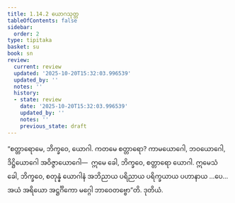 ```yaml
---
title: 1.14.2 ယောဂသုတ္တ
tableOfContents: false
sidebar:
  order: 2
type: tipitaka
basket: su
book: sn
review:
  current: review
  updated: '2025-10-20T15:32:03.996539'
  updated_by: ''
  notes: ''
  history:
  - state: review
    date: '2025-10-20T15:32:03.996539'
    updated_by: ''
    notes: ''
    previous_state: draft
---
```



<DynamicBreadcrumb />


<ReviewStatus review={frontmatter.review} showDetails={true} />

<HypothesisAnnotation frontmatter={frontmatter} />

<Division number="173" book="sn" e="ch" v="18" p="304">

<Paragraph number="337" book="sn">
“စတ္တာရောမေ, ဘိက္ခဝေ, ယောဂါ. ကတမေ စတ္တာရော? ကာမယောဂေါ, ဘဝယောဂေါ, ဒိဋ္ဌိယောဂေါ အဝိဇ္ဇာယောဂေါ—  ဣမေ ခေါ, ဘိက္ခဝေ, စတ္တာရော ယောဂါ. ဣမေသံ ခေါ, ဘိက္ခဝေ, စတုန္နံ ယောဂါနံ အဘိညာယ ပရိညာယ ပရိက္ခယာယ ပဟာနာယ …ပေ…  အယံ အရိယော အဋ္ဌင်္ဂိကော မဂ္ဂေါ ဘာဝေတဗ္ဗော”တိ.

</Paragraph>
</Division>

<Paragraph number="338" type="center" book="sn">
ဒုတိယံ.
</Paragraph>